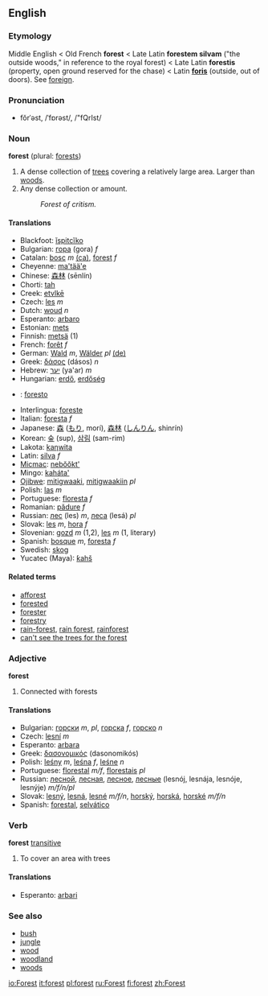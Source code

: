 ==English==

===Etymology===
Middle English < Old French '''forest''' < Late Latin '''forestem silvam''' ("the outside woods," in reference to the royal forest) < Late Latin '''forestis''' (property, open ground reserved for the chase) < Latin '''[[foris]]''' (outside, out of doors). See [[foreign]].

===Pronunciation===
*fŏrˈəst, /ˈfɒrəst/, /"fQrIst/

===Noun===
'''forest''' (plural: [[forests]])
#A dense collection of [[tree]]s covering a relatively large area.  Larger than [[woods]].
#Any dense collection or amount. 
#:''Forest of critism.''

====Translations====
{{top}}
*Blackfoot: [[ĭspitcĭko]]
*Bulgarian: [[гора]] (gora) ''f''
*Catalan: [[bosc]] ''m'' [[:ca:bosc|(ca)]], [[forest#Catalan|forest]] ''f''
*Cheyenne: [[ma'tää'e]]
*Chinese: [[森林]] (sēnlín)<!--, [[御猎场]]-->
*Chorti: [[tah]]
*Creek: [[etvlkē]]
*Czech: [[les]] ''m''
*Dutch: [[woud]] ''n''
*Esperanto: [[arbaro]]
*Estonian: [[mets]]
*Finnish: [[metsä]] (1)
*French: [[forêt]] ''f''
*German: [[Wald]] ''m'', [[Wälder]] ''pl'' [[:de:Wald|(de)]]
*Greek: [[δάσος]] (dásos) ''n''
*Hebrew: [[יער]] (ya'ar) ''m''
*Hungarian: [[erdő]], [[erdőség]]
* {{io}} : [[foresto]]
{{mid}}
*Interlingua: [[foreste]]
*Italian: [[foresta]] ''f''
*Japanese: [[森]] ([[もり]], morí), [[森林]] ([[しんりん]], shinrín)
*Korean: [[숲]] (sup), [[삼림]] (sam-rim)
*Lakota: [[kaƞwita]]
*Latin: [[silva]] ''f''
*[[Micmac]]: [[nebŏŏkt']]
*Mingo: [[kaháta']]
*[[Ojibwe]]: [[mitigwaaki]], [[mitigwaakiin]] ''pl''
*Polish: [[las]] ''m''
*Portuguese: [[floresta]] ''f''
*Romanian: [[pădure]] ''f''
*Russian: [[лес]] (les) ''m'', [[леса]] (lesá) ''pl''
*Slovak: [[les]] ''m'', [[hora#Slovak|hora]] ''f''
*Slovenian: [[gozd]] ''m'' (1,2), [[les]] ''m'' (1, literary)
*Spanish: [[bosque]] ''m'', [[foresta]] ''f''
*Swedish: [[skog]]
*Yucatec (Maya): [[ƙahš]]
{{bottom}}

====Related terms====
*[[afforest]]
*[[forested]]
*[[forester]]
*[[forestry]]
*[[rain-forest]], [[rain forest]], [[rainforest]]
*[[can't see the trees for the forest]]

===Adjective===
'''forest'''
#Connected with forests
<!-- isn't this another case of a noun used as modifier? -->
<!-- Seems to be -- why is this listed as an adjective? -->

====Translations====
*Bulgarian: [[горски]] ''m'', ''pl'', [[горска]] ''f'', [[горско]] ''n''
*Czech: [[lesní]] ''m''
*Esperanto: [[arbara]]  
*Greek: [[δασονομικός]] (dasonomikós)
*Polish: [[leśny]] ''m'', [[leśna]] ''f'', [[leśne]] ''n''
*Portuguese: [[florestal]] ''m/f'', [[florestais]] ''pl''
*Russian: [[лесной]], [[лесная]], [[лесное]], [[лесные]] (lesnój, lesnája, lesnóje, lesnýje) ''m/f/n/pl''
*Slovak: [[lesný]], [[lesná]], [[lesné]] ''m/f/n'', [[horský]], [[horská]], [[horské]] ''m/f/n''
*Spanish: [[forestal]], [[selvático]]

===Verb===
'''forest''' [[transitive]]
#To cover an area with trees

====Translations====
*Esperanto: [[arbari]]

===See also===
*[[bush]]
*[[jungle]]
*[[wood]]
*[[woodland]]
*[[woods]]

[[io:Forest]]
[[it:forest]]
[[pl:forest]]
[[ru:Forest]]
[[fi:forest]]
[[zh:Forest]]